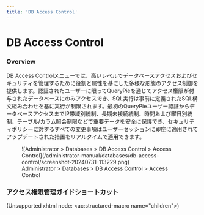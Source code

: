 ```yaml
---
title: 'DB Access Control'
---
```


# DB Access Control

### Overview

DB Access Controlメニューでは、高いレベルでデータベースアクセスおよびセキュリティを管理するために役割と属性を基にした多様な形態のアクセス制御を提供します。認証されたユーザーに限ってQueryPieを通じてアクセス権限が付与されたデータベースにのみアクセスでき、SQL実行は事前に定義されたSQL構文組み合わせを基に実行が制限されます。最初のQueryPieユーザー認証からデータベースアクセスまでIP帯域別統制、長期未接続統制、時間および曜日別統制、テーブル/カラム照会制限などで重要データを安全に保護でき、セキュリティポリシーに対するすべての変更事項はユーザーセッションに即座に適用されてアップデートされた措置をリアルタイムで適用できます。

<figure data-layout="center" data-align="center">
![Administrator &gt; Databases &gt; DB Access Control &gt; Access Control](/administrator-manual/databases/db-access-control/screenshot-20240731-113229.png)
<figcaption>
Administrator &gt; Databases &gt; DB Access Control &gt; Access Control
</figcaption>
</figure>


### アクセス権限管理ガイドショートカット

(Unsupported xhtml node: &lt;ac:structured-macro name="children"&gt;)